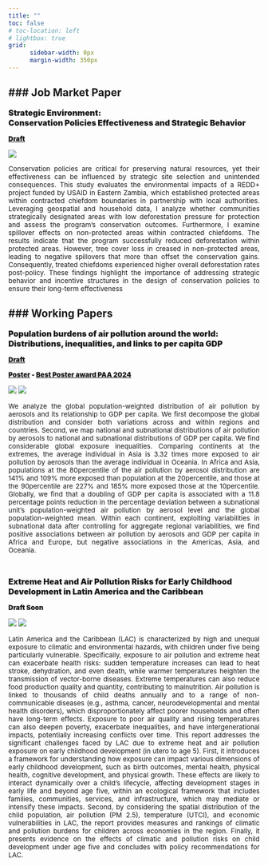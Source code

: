 ```yaml
---
title: ""
toc: false
# toc-location: left
# lightbox: true
grid:
      sidebar-width: 0px
      margin-width: 350px
---
```


### Job Market Paper
---

[Strategic Environment: 
\ 
\
Conservation Policies Effectiveness and Strategic Behavior]{style="font-weight: 900; font-size: 12pt;"}


[[Draft](papers/zambia/paper_zambia.pdf)]{style="font-weight: 900; font-size: 10pt;"}

::: {.column-margin}
![](/papers/zambia/p_15_Eastern_tree_cover_2dig.png){fig-align="center"}
:::

<div style="text-align: justify;">

[Conservation policies are critical for preserving natural resources, yet their effectiveness can be influenced by strategic site selection and unintended consequences. This study evaluates the environmental impacts of a REDD+ project funded by USAID in Eastern Zambia, which established protected areas within contracted chiefdom boundaries in partnership with local authorities. Leveraging geospatial and household data, I analyze whether communities strategically designated areas with low deforestation pressure for protection and assess the program’s conservation outcomes. Furthermore, I examine spillover effects on non-protected areas within contracted chiefdoms. The results indicate that the program successfully reduced deforestation within protected areas. However, tree cover loss in creased in non-protected areas, leading to negative spillovers that more than offset the conservation gains. Consequently, treated chiefdoms experienced higher overall deforestation rates post-policy. These findings highlight the importance of addressing strategic behavior and incentive structures in the design of conservation policies to ensure their long-term effectiveness]{style="font-size: 10pt;"}

</div>


### Working Papers
---

[Population burdens of air pollution around the world: Distributions, inequalities, and links to per capita GDP]{style="font-weight: 900; font-size: 12pt;"}


[[Draft](papers/gpp/paper_global_pollution.pdf)]{style="font-weight: 900; font-size: 10pt;"} 

[[Poster](papers/gpp/paper_global_pollution.pdf) -  [Best Poster award PAA 2024](https://www.populationassociation.org/paa2024/poster-winners)]{style="font-weight: 900; font-size: 10pt;"}

::: {.column-margin}
![](/papers/gpp/paper1.png){fig-align="center"}
![](/papers/gpp/asia_dist.png){fig-align="center"}
:::

<div style="text-align: justify;">

[We analyze the global population-weighted distribution of air pollution by aerosols and its relationship to GDP per capita. We first decompose the global distribution and consider both variations across and within regions and countries. Second, we map national and subnational distributions of air pollution by aerosols to national and subnational distributions of GDP per capita. We find considerable global exposure inequalities. Comparing continents at the extremes, the average individual in Asia is 3.32 times more exposed to air pollution by aerosols than the average individual in Oceania. In Africa and Asia, populations at the 80\uth percentile of the air pollution by aerosol distribution are 141\% and 109\% more exposed than population at the 20\uth percentile, and those at the 90\uth percentile are 227\% and 185\% more exposed those at the 10\uth percentile. Globally, we find that a doubling of GDP per capita is associated with a 11.8 percentage points reduction in the percentage deviation between a subnational unit's population-weighted air pollution by aerosol level and the global population-weighted mean. Within each continent, exploiting variabilities in subnational data after controlling for aggregate regional variabilities, we find positive associations between air pollution by aerosols and GDP per capita in Africa and Europe, but negative associations in the Americas, Asia, and Oceania. ]{style="font-size: 10pt;"}

</div>

<br>

[Extreme Heat and Air Pollution Risks for Early Childhood Development in Latin America and the Caribbean]{style="font-weight: 900; font-size: 12pt;"}

[Draft Soon]{style="font-weight: 900; font-size: 10pt;"} 

<!-- [[Draft](papers/gpp/paper_global_pollution.pdf)]{style="font-weight: 900; font-size: 10pt;"}  -->

::: {.column-margin}
![](/papers/lac/pm25_LAC.png){fig-align="center"}
![](/papers/lac/Admin%201_pm25_group_mean_histogram_by_year_kde.png){fig-align="center"}
:::

<div style="text-align: justify;">

[Latin America and the Caribbean (LAC) is characterized by high and unequal exposure to climatic and environmental hazards, with children under five being particularly vulnerable. Specifically, exposure to air pollution and extreme heat can exacerbate health risks: sudden temperature increases can lead to heat stroke, dehydration, and even death, while warmer temperatures heighten the transmission of vector-borne diseases. Extreme temperatures can also reduce food production quality and quantity, contributing to malnutrition. Air pollution is linked to thousands of child deaths annually and to a range of non-communicable diseases (e.g., asthma, cancer, neurodevelopmental and mental health disorders), which disproportionately affect poorer households and often have long-term effects. Exposure to poor air quality and rising temperatures can also deepen poverty, exacerbate inequalities, and have intergenerational impacts, potentially increasing conflicts over time. This report addresses the significant challenges faced by LAC due to extreme heat and air pollution exposure on early childhood development (in utero to age 5). First, it introduces a framework for understanding how exposure can impact various dimensions of early childhood development, such as birth outcomes, mental health, physical health, cognitive development, and physical growth. These effects are likely to interact dynamically over a child’s lifecycle, affecting development stages in early life and beyond age five, within an ecological framework that includes families, communities, services, and infrastructure, which may mediate or intensify these impacts. Second, by considering the spatial distribution of the child population, air pollution (PM 2.5), temperature (UTCI), and economic vulnerabilities in LAC, the report provides measures and rankings of climatic and pollution burdens for children across economies in the region. Finally, it presents evidence on the effects of climatic and pollution risks on child development under age five and concludes with policy recommendations for LAC.]{style="font-size: 10pt;"}

</div>

<br>